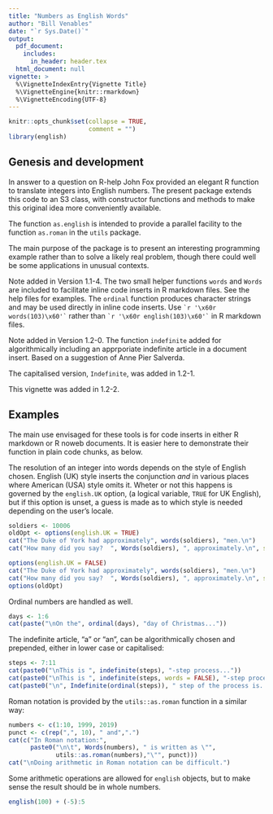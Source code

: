 ```yaml
---
title: "Numbers as English Words"
author: "Bill Venables"
date: "`r Sys.Date()`"
output: 
  pdf_document:
    includes:
      in_header: header.tex
  html_document: null
vignette: >
  %\VignetteIndexEntry{Vignette Title}
  %\VignetteEngine{knitr::rmarkdown}
  %\VignetteEncoding{UTF-8}
---
```


```r
knitr::opts_chunk$set(collapse = TRUE,
                      comment = "")
library(english)
```

## Genesis and development

In answer to a question on R-help John Fox provided an elegant R
function to translate integers into English numbers.  The present
package extends this code to an S3 class, with constructor functions and
methods to make this original idea more conveniently available.

The function `as.english` is intended to provide a parallel
facility to the function `as.roman` in the `utils` package.

The main purpose of the package is to present an interesting programming
example rather than to solve a likely real problem, though there could
well be some applications in unusual contexts.

Note added in Version 1.1-4.  The two small helper functions `words`
and `Words` are included to facilitate inline code inserts in
R markdown files.  See the help files for examples.  The `ordinal`
function produces character strings and may be used directly in inline
code inserts.  Use 
`` `r '\x60r words(103)\x60'` ``
rather than
`` `r '\x60r english(103)\x60'` ``
in R markdown files.

Note added in Version 1.2-0.  The function `indefinite` added for
algorithmically including an apprporiate indefinite article in a
document insert.  Based on a suggestion of Anne Pier Salverda.

The capitalised version, `Indefinite`, was added in 1.2-1.

This vignette was added in 1.2-2.

## Examples

The main use envisaged for these tools is for code inserts in either
R markdown or R noweb documents.  It is easier here to demonstrate their
function in plain code chunks, as below.

The resolution of an integer into words depends on the style of English
chosen.  English (UK) style inserts the conjunction *and* in various places
where American (USA) style omits it.  Wheter or not this happens is
governed by the `english.UK` option, (a logical variable, `TRUE` for UK
English), but if this option is unset, a guess is made as to which style
is needed depending on the user's locale.

```r
soldiers <- 10006
oldOpt <- options(english.UK = TRUE)
cat("The Duke of York had approximately", words(soldiers), "men.\n")
cat("How many did you say?  ", Words(soldiers), ", approximately.\n", sep = "")
```
```r
options(english.UK = FALSE)
cat("The Duke of York had approximately", words(soldiers), "men.\n")
cat("How many did you say?  ", Words(soldiers), ", approximately.\n", sep = "")
options(oldOpt)
```

Ordinal numbers are handled as well.

```r
days <- 1:6
cat(paste("\nOn the", ordinal(days), "day of Christmas..."))
```

The indefinite article, "a" or "an", can be algorithmically chosen and prepended,
either in lower case or capitalised:

```r
steps <- 7:11
cat(paste0("\nThis is ", indefinite(steps), "-step process..."))
cat(paste0("\nThis is ", indefinite(steps, words = FALSE), "-step process..."))
cat(paste0("\n", Indefinite(ordinal(steps)), " step of the process is..."))
```

Roman notation is provided by the `utils::as.roman` function in a similar way:

```r
numbers <- c(1:10, 1999, 2019)
punct <- c(rep(",", 10), " and",".")
cat(c("In Roman notation:", 
      paste0("\n\t", Words(numbers), " is written as \"",
             utils::as.roman(numbers),"\"", punct)))
cat("\nDoing arithmetic in Roman notation can be difficult.")
```

Some arithmetic operations are allowed for `english` objects, but to make
sense the result should be in whole numbers.

```r
english(100) + (-5):5
```


